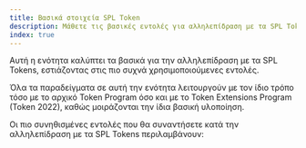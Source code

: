 ```yaml
---
title: Βασικά στοιχεία SPL Token
description: Μάθετε τις βασικές εντολές για αλληλεπίδραση με τα SPL Tokens.
index: true
---
```


Αυτή η ενότητα καλύπτει τα βασικά για την αλληλεπίδραση με τα SPL Tokens,
εστιάζοντας στις πιο συχνά χρησιμοποιούμενες εντολές.

Όλα τα παραδείγματα σε αυτή την ενότητα λειτουργούν με τον ίδιο τρόπο τόσο με το
αρχικό Token Program όσο και με το Token Extensions Program (Token 2022), καθώς
μοιράζονται την ίδια βασική υλοποίηση.

Οι πιο συνηθισμένες εντολές που θα συναντήσετε κατά την αλληλεπίδραση με τα SPL
Tokens περιλαμβάνουν:
